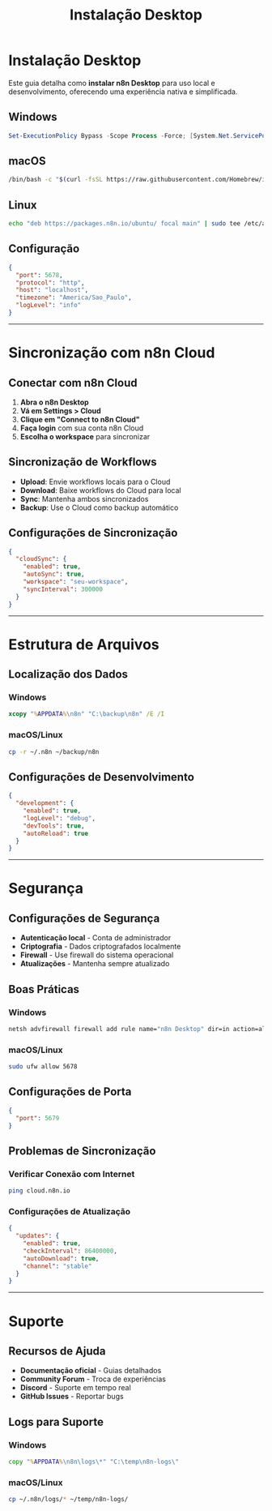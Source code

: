 ﻿---
sidebar_position: 4
title: Instalação Desktop
description: Como instalar n8n Desktop para uso local e desenvolvimento
keywords: [n8n, desktop, instalação, local, desenvolvimento, windows, mac]
---

# Instalação Desktop

Este guia detalha como **instalar n8n Desktop** para uso local e desenvolvimento, oferecendo uma experiência nativa e simplificada.

## Windows

```powershell
Set-ExecutionPolicy Bypass -Scope Process -Force; [System.Net.ServicePointManager]::SecurityProtocol = [System.Net.ServicePointManager]::SecurityProtocol -bor 3072; iex ((New-Object System.Net.WebClient).DownloadString('https://community.chocolatey.org/install.ps1'))
```

## macOS

```bash
/bin/bash -c "$(curl -fsSL https://raw.githubusercontent.com/Homebrew/install/HEAD/install.sh)"
```

## Linux

```bash
echo "deb https://packages.n8n.io/ubuntu/ focal main" | sudo tee /etc/apt/sources.list.d/n8n.list
```

## Configuração

```json
{
  "port": 5678,
  "protocol": "http",
  "host": "localhost",
  "timezone": "America/Sao_Paulo",
  "logLevel": "info"
}
```

---

# Sincronização com n8n Cloud

## Conectar com n8n Cloud

1. **Abra o n8n Desktop**
2. **Vá em Settings > Cloud**
3. **Clique em "Connect to n8n Cloud"**
4. **Faça login** com sua conta n8n Cloud
5. **Escolha o workspace** para sincronizar

## Sincronização de Workflows

- **Upload**: Envie workflows locais para o Cloud
- **Download**: Baixe workflows do Cloud para local
- **Sync**: Mantenha ambos sincronizados
- **Backup**: Use o Cloud como backup automático

## Configurações de Sincronização

```json
{
  "cloudSync": {
    "enabled": true,
    "autoSync": true,
    "workspace": "seu-workspace",
    "syncInterval": 300000
  }
}
```

---

# Estrutura de Arquivos

## Localização dos Dados

### Windows

```cmd
xcopy "%APPDATA%\n8n" "C:\backup\n8n" /E /I
```

### macOS/Linux

```bash
cp -r ~/.n8n ~/backup/n8n
```

## Configurações de Desenvolvimento

```json
{
  "development": {
    "enabled": true,
    "logLevel": "debug",
    "devTools": true,
    "autoReload": true
  }
}
```

---

# Segurança

## Configurações de Segurança

- **Autenticação local** - Conta de administrador
- **Criptografia** - Dados criptografados localmente
- **Firewall** - Use firewall do sistema operacional
- **Atualizações** - Mantenha sempre atualizado

## Boas Práticas

### Windows

```cmd
netsh advfirewall firewall add rule name="n8n Desktop" dir=in action=allow protocol=TCP localport=5678
```

### macOS/Linux

```bash
sudo ufw allow 5678
```

## Configurações de Porta

```json
{
  "port": 5679
}
```

## Problemas de Sincronização

### Verificar Conexão com Internet

```bash
ping cloud.n8n.io
```

### Configurações de Atualização

```json
{
  "updates": {
    "enabled": true,
    "checkInterval": 86400000,
    "autoDownload": true,
    "channel": "stable"
  }
}
```

---

# Suporte

## Recursos de Ajuda

- **Documentação oficial** - Guias detalhados
- **Community Forum** - Troca de experiências
- **Discord** - Suporte em tempo real
- **GitHub Issues** - Reportar bugs

## Logs para Suporte

### Windows

```cmd
copy "%APPDATA%\n8n\logs\*" "C:\temp\n8n-logs\"
```

### macOS/Linux

```bash
cp ~/.n8n/logs/* ~/temp/n8n-logs/
```

